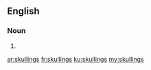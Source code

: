 ==English==

===Noun===
{{head|en|plural}}

# {{plural of|skulling|lang=en}}

[[ar:skullings]]
[[fr:skullings]]
[[ku:skullings]]
[[my:skullings]]